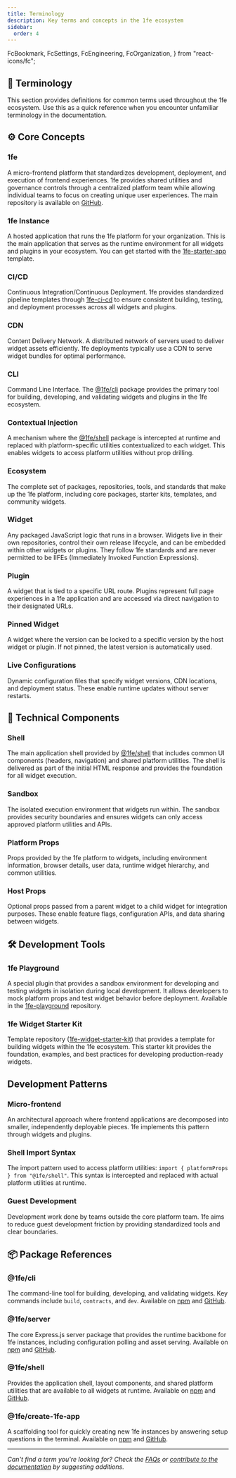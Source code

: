 ```yaml
---
title: Terminology
description: Key terms and concepts in the 1fe ecosystem
sidebar:
  order: 4
---
```


  FcBookmark,
  FcSettings,
  FcEngineering,
  FcOrganization,
} from "react-icons/fc";

## 📖 Terminology

This section provides definitions for common terms used throughout the 1fe ecosystem. Use this as a quick reference when you encounter unfamiliar terminology in the documentation.

## ⚙️ Core Concepts

### 1fe

A micro-frontend platform that standardizes development, deployment, and execution of frontend experiences. 1fe provides shared utilities and governance controls through a centralized platform team while allowing individual teams to focus on creating unique user experiences. The main repository is available on [GitHub](https://github.com/docusign/1fe).

### 1fe Instance

A hosted application that runs the 1fe platform for your organization. This is the main application that serves as the runtime environment for all widgets and plugins in your ecosystem. You can get started with the [1fe-starter-app](https://github.com/docusign/1fe-starter-app) template.

### CI/CD

Continuous Integration/Continuous Deployment. 1fe provides standardized pipeline templates through [1fe-ci-cd](https://github.com/docusign/1fe-ci-cd) to ensure consistent building, testing, and deployment processes across all widgets and plugins.

### CDN

Content Delivery Network. A distributed network of servers used to deliver widget assets efficiently. 1fe deployments typically use a CDN to serve widget bundles for optimal performance.

### CLI

Command Line Interface. The [@1fe/cli](https://www.npmjs.com/package/@1fe/cli) package provides the primary tool for building, developing, and validating widgets and plugins in the 1fe ecosystem.

### Contextual Injection

A mechanism where the [@1fe/shell](https://www.npmjs.com/package/@1fe/shell) package is intercepted at runtime and replaced with platform-specific utilities contextualized to each widget. This enables widgets to access platform utilities without prop drilling.

### Ecosystem

The complete set of packages, repositories, tools, and standards that make up the 1fe platform, including core packages, starter kits, templates, and community widgets.

### Widget

Any packaged JavaScript logic that runs in a browser. Widgets live in their own repositories, control their own release lifecycle, and can be embedded within other widgets or plugins. They follow 1fe standards and are never permitted to be IIFEs (Immediately Invoked Function Expressions).

### Plugin

A widget that is tied to a specific URL route. Plugins represent full page experiences in a 1fe application and are accessed via direct navigation to their designated URLs.

### Pinned Widget

A widget where the version can be locked to a specific version by the host widget or plugin. If not pinned, the latest version is automatically used.

### Live Configurations

Dynamic configuration files that specify widget versions, CDN locations, and deployment status. These enable runtime updates without server restarts.

## 🔧 Technical Components

### Shell

The main application shell provided by [@1fe/shell](https://www.npmjs.com/package/@1fe/shell) that includes common UI components (headers, navigation) and shared platform utilities. The shell is delivered as part of the initial HTML response and provides the foundation for all widget execution.

### Sandbox

The isolated execution environment that widgets run within. The sandbox provides security boundaries and ensures widgets can only access approved platform utilities and APIs.

### Platform Props

Props provided by the 1fe platform to widgets, including environment information, browser details, user data, runtime widget hierarchy, and common utilities.

### Host Props

Optional props passed from a parent widget to a child widget for integration purposes. These enable feature flags, configuration APIs, and data sharing between widgets.

## 🛠️ Development Tools

### 1fe Playground

A special plugin that provides a sandbox environment for developing and testing widgets in isolation during local development. It allows developers to mock platform props and test widget behavior before deployment. Available in the [1fe-playground](https://github.com/docusign/1fe-playground) repository.

### 1fe Widget Starter Kit

Template repository ([1fe-widget-starter-kit](https://github.com/docusign/1fe-widget-starter-kit)) that provides a template for building widgets within the 1fe ecosystem. This starter kit provides the foundation, examples, and best practices for developing production-ready widgets.

## Development Patterns

### Micro-frontend

An architectural approach where frontend applications are decomposed into smaller, independently deployable pieces. 1fe implements this pattern through widgets and plugins.

### Shell Import Syntax

The import pattern used to access platform utilities: `import { platformProps } from "@1fe/shell"`. This syntax is intercepted and replaced with actual platform utilities at runtime.

### Guest Development

Development work done by teams outside the core platform team. 1fe aims to reduce guest development friction by providing standardized tools and clear boundaries.

## 📦 Package References

### @1fe/cli

The command-line tool for building, developing, and validating widgets. Key commands include `build`, `contracts`, and `dev`. Available on [npm](https://www.npmjs.com/package/@1fe/cli) and [GitHub](https://github.com/docusign/1fe/tree/main/packages/cli).

### @1fe/server

The core Express.js server package that provides the runtime backbone for 1fe instances, including configuration polling and asset serving. Available on [npm](https://www.npmjs.com/package/@1fe/server) and [GitHub](https://github.com/docusign/1fe/tree/main/packages/1fe-server).

### @1fe/shell

Provides the application shell, layout components, and shared platform utilities that are available to all widgets at runtime. Available on [npm](https://www.npmjs.com/package/@1fe/shell) and [GitHub](https://github.com/docusign/1fe/tree/main/packages/1fe-shell).

### @1fe/create-1fe-app

A scaffolding tool for quickly creating new 1fe instances by answering setup questions in the terminal. Available on [npm](https://www.npmjs.com/package/@1fe/create-1fe-app) and [GitHub](https://github.com/docusign/1fe/tree/main/packages/create-1fe-app).

---

_Can't find a term you're looking for? Check the [FAQs](/main-concepts/faqs/) or [contribute to the documentation](https://github.com/docusign/1fe-docs) by suggesting additions._
